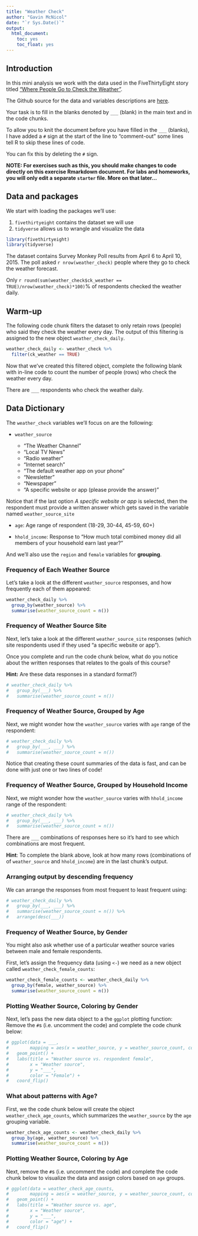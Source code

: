 ```yaml
---
title: "Weather Check"
author: "Gavin McNicol"
date: "`r Sys.Date()`"
output:
  html_document: 
    toc: yes
    toc_float: yes
---
```


## Introduction

In this mini analysis we work with the data used in the FiveThirtyEight story titled ["Where People Go to Check the Weather"](https://fivethirtyeight.com/features/weather-forecast-news-app-habits/).  

The Github source for the data and variables descriptions are [here](https://github.com/fivethirtyeight/data/tree/master/weather-check).

Your task is to fill in the blanks denoted by `___` (blank) in the main text and in the code chunks.

To allow you to knit the document before you have filled in the `___` (blanks), I have added a `#` sign at the start of the line to "comment-out" some lines tell R to skip these lines of code.  

You can fix this by deleting the `#` sign.  

**NOTE: For exercises such as this, you should make changes to code directly on this exercise Rmarkdown document. For labs and homeworks, you will only edit a separate `starter` file. More on that later...** 

## Data and packages

We start with loading the packages we'll use:  

1. `fivethirtyeight` contains the dataset we will use
2. `tidyverse` allows us to wrangle and visualize the data

```r
library(fivethirtyeight) 
library(tidyverse)
```

The dataset contains Survey Monkey Poll results from April 6 to April 10, 2015. The poll asked `r nrow(weather_check)` people where they go to check the weather forecast.  

Only `r round(sum(weather_check$ck_weather == TRUE)/nrow(weather_check)*100)`% of respondents checked the weather daily.  

## Warm-up

The following code chunk filters the dataset to only retain rows (people) who said they check the weather every day. The output of this filtering is assigned to the new object `weather_check_daily`.

```r
weather_check_daily <- weather_check %>% 
  filter(ck_weather == TRUE)
```

Now that we've created this filtered object, complete the following blank with in-line code to count the number of people (rows) who check the weather every day.

There are `___` respondents who check the weather daily. 

## Data Dictionary

The `weather_check` variables we'll focus on are the following:

-   `weather_source`  

    - "The Weather Channel"
    - "Local TV News"
    - "Radio weather"
    - "Internet search"
    - "The default weather app on your phone"
    - "Newsletter"
    - "Newspaper"
    - "A specific website or app (please provide the answer)"
    
    
Notice that if the last option *A specific website or app* is selected, then the respondent must provide a written answer which gets saved in the variable named `weather_source_site`

-   `age`: Age range of respondent (18-29, 30-44, 45-59, 60+)

-   `hhold_income`: Response to "How much total combined money did all members of your household earn last year?"

And we'll also use the `region` and `female` variables for **grouping**.

### Frequency of Each Weather Source

Let's take a look at the different `weather_source` responses, and how frequently each of them appeared:

```r
weather_check_daily %>%
  group_by(weather_source) %>%
  summarise(weather_source_count = n()) 
```

### Frequency of Weather Source Site

Next, let's take a look at the different `weather_source_site` responses (which site respondents used if they used "a specific website or app").  

Once you complete and run the code chunk below, what do you notice about the written responses that relates to the goals of this course?  

**Hint:** Are these data responses in a standard format?)

```r
# weather_check_daily %>%
#   group_by(___) %>%
#   summarise(weather_source_count = n())
```

### Frequency of Weather Source, Grouped by Age

Next, we might wonder how the `weather_source` varies with `age` range of the respondent:

```r
# weather_check_daily %>%
#   group_by(___, ___) %>%
#   summarise(weather_source_count = n())
```

Notice that creating these count summaries of the data is fast, and can be done with just one or two lines of code!

### Frequency of Weather Source, Grouped by Household Income

Next, we might wonder how the `weather_source` varies with `hhold_income` range of the respondent:

```r
# weather_check_daily %>%
#   group_by(___, ___) %>%
#   summarise(weather_source_count = n())
```

There are `___` combinations of responses here so it's hard to see which combinations are most frequent.  

**Hint**: To complete the blank above, look at how many rows (combinations of of `weather_source` and `hhold_income`) are in the last chunk's output.

### Arranging output by descending frequency

We can arrange the responses from most frequent to least frequent using:

```r
# weather_check_daily %>%
#   group_by(___, ___) %>%
#   summarise(weather_source_count = n()) %>% 
#   arrange(desc(___))
```

### Frequency of Weather Source, by Gender 

You might also ask whether use of a particular weather source varies between male and female respondents.

First, let's assign the frequency data (using `<-`) we need as a new object called `weather_check_female_counts`:

```r
weather_check_female_counts <- weather_check_daily %>%
  group_by(female, weather_source) %>%
  summarise(weather_source_count = n())
```

### Plotting Weather Source, Coloring by Gender

Next, let's pass the new data object to a the `ggplot` plotting function: Remove the `#`s (i.e. uncomment the code) and complete the code chunk below:

```r
# ggplot(data = ___, 
#        mapping = aes(x = weather_source, y = weather_source_count, color = female)) +
#   geom_point() +
#   labs(title = "Weather source vs. respondent female",
#        x = "Weather source",
#        y = "___",
#        color = "Female") +
#   coord_flip()
```

### What about patterns with Age?

First, we the code chunk below will create the object `weather_check_age_counts`, which summarizes the `weather_source` by the `age` grouping variable.

```r
weather_check_age_counts <- weather_check_daily %>%
  group_by(age, weather_source) %>%
  summarise(weather_source_count = n())
```

### Plotting Weather Source, Coloring by Age


Next, remove the `#`s (i.e. uncomment the code) and complete the code chunk below to visualize the data and assign colors based on `age` groups.

```r
# ggplot(data = weather_check_age_counts,
#        mapping = aes(x = weather_source, y = weather_source_count, color = ___)) +
#   geom_point() +
#   labs(title = "Weather source vs. age",
#        x = "Weather source",
#        y = "___",
#        color = "age") +
#   coord_flip()
```
